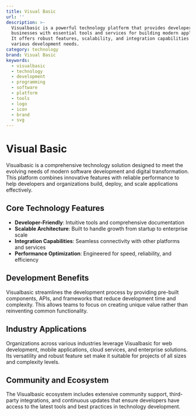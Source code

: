 ```yaml
---
title: Visual Basic
url: ''
description: >-
  Visualbasic is a powerful technology platform that provides developers and
  businesses with essential tools and services for building modern applications.
  It offers robust features, scalability, and integration capabilities for
  various development needs.
category: technology
brand: Visual Basic
keywords:
  - visualbasic
  - technology
  - development
  - programming
  - software
  - platform
  - tools
  - logo
  - icon
  - brand
  - svg
---
```


# Visual Basic

Visualbasic is a comprehensive technology solution designed to meet the evolving needs of modern software development and digital transformation. This platform combines innovative features with reliable performance to help developers and organizations build, deploy, and scale applications effectively.

## Core Technology Features

- **Developer-Friendly**: Intuitive tools and comprehensive documentation
- **Scalable Architecture**: Built to handle growth from startup to enterprise scale
- **Integration Capabilities**: Seamless connectivity with other platforms and services
- **Performance Optimization**: Engineered for speed, reliability, and efficiency

## Development Benefits

Visualbasic streamlines the development process by providing pre-built components, APIs, and frameworks that reduce development time and complexity. This allows teams to focus on creating unique value rather than reinventing common functionality.

## Industry Applications

Organizations across various industries leverage Visualbasic for web development, mobile applications, cloud services, and enterprise solutions. Its versatility and robust feature set make it suitable for projects of all sizes and complexity levels.

## Community and Ecosystem

The Visualbasic ecosystem includes extensive community support, third-party integrations, and continuous updates that ensure developers have access to the latest tools and best practices in technology development.
